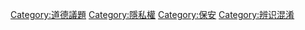 {{Commonscat|Secrecy}}

[[Category:道德議題|Category:道德議題]]
[[Category:隱私權|Category:隱私權]]
[[Category:保安|Category:保安]]
[[Category:辨识混淆|Category:辨识混淆]]